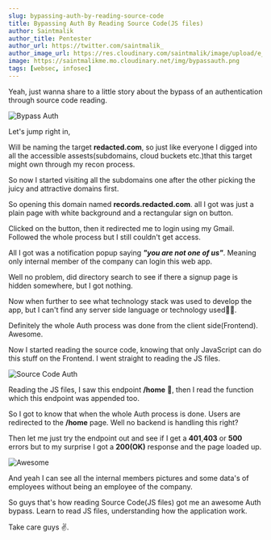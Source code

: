```yaml
---
slug: bypassing-auth-by-reading-source-code
title: Bypassing Auth By Reading Source Code(JS files)
author: Saintmalik
author_title: Pentester
author_url: https://twitter.com/saintmalik_
author_image_url: https://res.cloudinary.com/saintmalik/image/upload/e_sharpen:2000,q_74,r_0/v1641922078/saintmalik.webp
image: https://saintmalikme.mo.cloudinary.net/img/bypassauth.png
tags: [websec, infosec]
---
```




Yeah, just wanna share to a little story about the bypass of an authentication through source code reading.
<!--truncate-->

<img src="{siteConfig.customFields.imgurl}/blog/2020-09-08-bypassing-auth-by-reading-source-code/bypassauth.png" alt="Bypass Auth"/>

Let's jump right in,

Will be naming the target **redacted.com**, so just like everyone I digged into all the accessible assests(subdomains, cloud buckets etc.)that this target might own through my recon process.

So now I started visiting all the subdomains one after the other picking the juicy and attractive domains first.

So opening this domain named **records.redacted.com**. all I got was just a plain page with white background and a rectangular sign on button.

Clicked on the button, then it redirected me to login using my Gmail. Followed the whole process but I still couldn't get access.

All I got was a notification popup saying ***"you are not one of us"***. Meaning only internal member of the company can login this web app.

Well no problem, did directory search to see if there a signup page is hidden somewhere, but I got nothing.

Now when further to see what technology stack was used to develop the app, but I can't find any server side language or technology used🤔👀.

Definitely the whole Auth process was done from the client side(Frontend). Awesome.

Now I started reading the source code, knowing that only JavaScript can do this stuff on the Frontend. I went straight to reading the JS files.

<img src="https://saintmalikme.mo.cloudinary.net/img/sourcecodeauth.webp" alt="Source Code Auth"/>

Reading the JS files, I saw this endpoint **/home** 🤗, then I read the function which this endpoint was appended too.

So I got to know that when the whole Auth process is done. Users are redirected to the **/home** page. Well no backend is handling this right?

Then let me just try the endpoint out and see if I get a **401**,**403** or **500** errors but to my surprise I got a **200(OK)** response and the page loaded up.

<img src="https://saintmalikme.mo.cloudinary.net/img/awesome.gif" alt="Awesome"/>

And yeah I can see all the internal members pictures and some data's of employees without being an employee of the company.

So guys that's how reading Source Code(JS files) got me an awesome Auth bypass. Learn to read JS files, understanding how the application work.

Take care guys ✌️.
